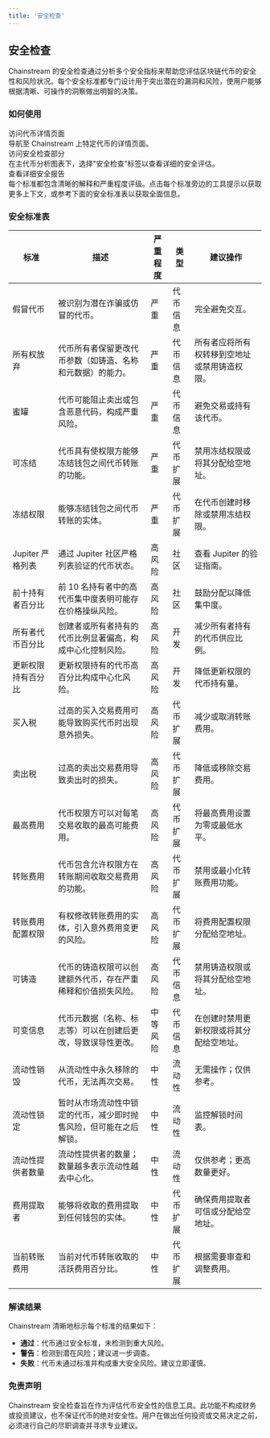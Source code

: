 ```yaml
---
title: '安全检查'
---
```


## 安全检查

Chainstream 的安全检查通过分析多个安全指标来帮助您评估区块链代币的安全性和风险状况。每个安全标准都专门设计用于突出潜在的漏洞和风险，使用户能够根据清晰、可操作的洞察做出明智的决策。

### 如何使用

<Card>
  <div className="space-y-6">
    <div className="p-4 border-l-4 border-blue-500 bg-blue-50 rounded-r">
      <div className="text-lg font-bold text-blue-900 mb-1">访问代币详情页面</div>
      <div className="text-blue-800">导航至 Chainstream 上特定代币的详情页面。</div>
    </div>
    <div className="p-4 border-l-4 border-blue-500 bg-blue-50 rounded-r">
      <div className="text-lg font-bold text-blue-900 mb-1">访问安全检查部分</div>
      <div className="text-blue-800">在主代币分析图表下，选择"安全检查"标签以查看详细的安全评估。</div>
    </div>
    <div className="p-4 border-l-4 border-blue-500 bg-blue-50 rounded-r">
      <div className="text-lg font-bold text-blue-900 mb-1">查看详细安全报告</div>
      <div className="text-blue-800">每个标准都包含清晰的解释和严重程度评级。点击每个标准旁边的工具提示以获取更多上下文，或参考下面的安全标准表以获取全面信息。</div>
    </div>
  </div>
</Card>

### 安全标准表

<div className="overflow-x-auto">
  <table className="w-full">
    <thead>
      <tr>
        <th>标准</th>
        <th>描述</th>
        <th>严重程度</th>
        <th>类型</th>
        <th>建议操作</th>
      </tr>
    </thead>
    <tbody>
      <tr>
        <td>假冒代币</td>
        <td>被识别为潜在诈骗或仿冒的代币。</td>
        <td>严重</td>
        <td>代币信息</td>
        <td>完全避免交互。</td>
      </tr>
      <tr>
        <td>所有权放弃</td>
        <td>代币所有者保留更改代币参数（如铸造、名称和元数据）的能力。</td>
        <td>严重</td>
        <td>代币信息</td>
        <td>所有者应将所有权转移到空地址或禁用铸造权限。</td>
      </tr>
      <tr>
        <td>蜜罐</td>
        <td>代币可能阻止卖出或包含恶意代码，构成严重风险。</td>
        <td>严重</td>
        <td>代币信息</td>
        <td>避免交易或持有该代币。</td>
      </tr>
      <tr>
        <td>可冻结</td>
        <td>代币具有使权限方能够冻结钱包之间代币转账的功能。</td>
        <td>严重</td>
        <td>代币扩展</td>
        <td>禁用冻结权限或将其分配给空地址。</td>
      </tr>
      <tr>
        <td>冻结权限</td>
        <td>能够冻结钱包之间代币转账的实体。</td>
        <td>严重</td>
        <td>代币扩展</td>
        <td>在代币创建时移除或禁用冻结权限。</td>
      </tr>
      <tr>
        <td>Jupiter 严格列表</td>
        <td>通过 Jupiter 社区严格列表验证的代币状态。</td>
        <td>高风险</td>
        <td>社区</td>
        <td>查看 Jupiter 的验证指南。</td>
      </tr>
      <tr>
        <td>前十持有者百分比</td>
        <td>前 10 名持有者中的高代币集中度表明可能存在价格操纵风险。</td>
        <td>高风险</td>
        <td>社区</td>
        <td>鼓励分配以降低集中度。</td>
      </tr>
      <tr>
        <td>所有者代币百分比</td>
        <td>创建者或所有者持有的代币比例显著偏高，构成中心化控制风险。</td>
        <td>高风险</td>
        <td>开发</td>
        <td>减少所有者持有的代币供应比例。</td>
      </tr>
      <tr>
        <td>更新权限持有百分比</td>
        <td>更新权限持有的代币高百分比构成中心化风险。</td>
        <td>高风险</td>
        <td>开发</td>
        <td>降低更新权限的代币持有量。</td>
      </tr>
      <tr>
        <td>买入税</td>
        <td>过高的买入交易费用可能导致购买代币时出现意外损失。</td>
        <td>高风险</td>
        <td>代币扩展</td>
        <td>减少或取消转账费用。</td>
      </tr>
      <tr>
        <td>卖出税</td>
        <td>过高的卖出交易费用导致卖出时的损失。</td>
        <td>高风险</td>
        <td>代币扩展</td>
        <td>降低或移除交易费用。</td>
      </tr>
      <tr>
        <td>最高费用</td>
        <td>代币权限方可以对每笔交易收取的最高可能费用。</td>
        <td>高风险</td>
        <td>代币扩展</td>
        <td>将最高费用设置为零或最低水平。</td>
      </tr>
      <tr>
        <td>转账费用</td>
        <td>代币包含允许权限方在转账期间收取交易费用的功能。</td>
        <td>高风险</td>
        <td>代币扩展</td>
        <td>禁用或最小化转账费用功能。</td>
      </tr>
      <tr>
        <td>转账费用配置权限</td>
        <td>有权修改转账费用的实体，引入意外费用变更的风险。</td>
        <td>高风险</td>
        <td>代币扩展</td>
        <td>将费用配置权限分配给空地址。</td>
      </tr>
      <tr>
        <td>可铸造</td>
        <td>代币的铸造权限可以创建额外代币，存在严重稀释和价值损失风险。</td>
        <td>高风险</td>
        <td>代币信息</td>
        <td>禁用铸造权限或将其分配给空地址。</td>
      </tr>
      <tr>
        <td>可变信息</td>
        <td>代币元数据（名称、标志等）可以在创建后更改，导致误导性更改。</td>
        <td>中等风险</td>
        <td>代币信息</td>
        <td>在创建时禁用更新权限或将其分配给空地址。</td>
      </tr>
      <tr>
        <td>流动性销毁</td>
        <td>从流动性中永久移除的代币，无法再次交易。</td>
        <td>中性</td>
        <td>流动性</td>
        <td>无需操作；仅供参考。</td>
      </tr>
      <tr>
        <td>流动性锁定</td>
        <td>暂时从市场流动性中锁定的代币，减少即时抛售风险，但可能在之后解锁。</td>
        <td>中性</td>
        <td>流动性</td>
        <td>监控解锁时间表。</td>
      </tr>
      <tr>
        <td>流动性提供者数量</td>
        <td>流动性提供者的数量；数量越多表示流动性越去中心化。</td>
        <td>中性</td>
        <td>流动性</td>
        <td>仅供参考；更高数量更好。</td>
      </tr>
      <tr>
        <td>费用提取者</td>
        <td>能够将收取的费用提取到任何钱包的实体。</td>
        <td>中性</td>
        <td>代币扩展</td>
        <td>确保费用提取者可信或分配给空地址。</td>
      </tr>
      <tr>
        <td>当前转账费用</td>
        <td>当前对代币转账收取的活跃费用百分比。</td>
        <td>中性</td>
        <td>代币扩展</td>
        <td>根据需要审查和调整费用。</td>
      </tr>
    </tbody>
  </table>
</div>

### 解读结果

<Card>
Chainstream 清晰地标示每个标准的结果如下：

- **通过**：代币通过安全标准，未检测到重大风险。
- **警告**：检测到潜在风险；建议进一步调查。
- **失败**：代币未通过标准并构成重大安全风险。建议立即谨慎。
</Card>

### 免责声明

<Warning>
Chainstream 安全检查旨在作为评估代币安全性的信息工具。此功能不构成财务或投资建议，也不保证代币的绝对安全性。用户在做出任何投资或交易决定之前，必须进行自己的尽职调查并寻求专业建议。
</Warning> 